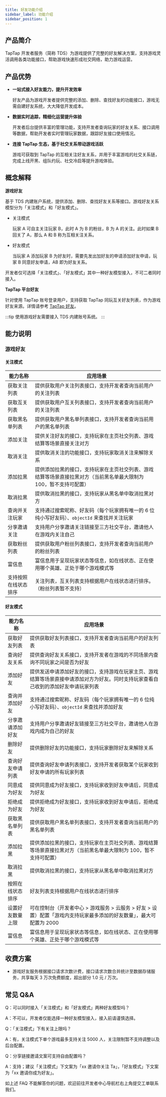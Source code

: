 ```yaml
---
title: 好友功能介绍
sidebar_label: 功能介绍
sidebar_position: 1
---
```


## 产品简介

TapTap 开发者服务（简称 TDS）为游戏提供了完整的好友解决方案，支持游戏灵活调用各类功能接口，帮助游戏快速形成社交网络，助力游戏运营。

## 产品优势

- **一站式接入好友能力，提升开发效率**

  好友产品为游戏开发者提供完整的添加、删除、查找好友的功能接口，游戏无需自建好友系统，大大降低开发成本。

- **数据实时追踪，精细化运营提升体验**

  开发者后台提供丰富的管理功能，支持开发者查询玩家的好友关系、接口调用等数据，帮助开发者实时管理玩家数据，跟踪好友接口使用情况。

- **连接 TapTap 生态，基于社交关系带动游戏活跃**

  游戏可获取到 TapTap 的互相关注好友关系，并用于丰富游戏的社交关系链，完成上线开黑、组队约玩、社交冷启等提升游戏体验。

## 概念解释

**游戏好友**

基于 TDS 内建账户系统，提供添加、删除、查找好友关系等接口。游戏好友关系模型分为「关注模式」和「好友模式」。

- 关注模式

  玩家 A 可自主关注玩家 B，此时 A 为 B 的粉丝，B 为 A 的关注。此时如果 B 回关了 A，那么 A 和 B 称为互相关注关系。

- 好友模式

  当玩家 A 添加玩家 B 为好友时，需要先发出加好友的申请添加好友申请，玩家 B 同意好友申请，AB 即为好友关系。

开发者仅可选择「关注模式」、「好友模式」其中一种好友模型接入，不可二者同时接入。

**TapTap 平台好友**

针对使用 TapTap 账号登录用户，支持获取 TapTap 同玩互关好友列表，作为游戏好友来源。详情请参考 [TapTap 好友](/sdk/tap-friend/features/)。

:::tip
使用游戏好友需要接入 TDS 内建账号系统。
:::

## 能力说明

### 游戏好友

#### 关注模式

| **能力名称**         | **应用场景**                                                                                                       |
| -------------------- | ------------------------------------------------------------------------------------------------------------------ |
| 获取关注列表         | 提供获取用户关注列表接口，支持开发者查询当前用户的关注列表                                                         |
| 获取互关列表         | 提供获取用户互关列表接口，支持开发者查询当前用户的关注列表                                                         |
| 获取黑名单列表       | 提供获取用户黑名单列表接口，支持开发者查询当前用户的黑名单列表                                                     |
| 添加关注             | 提供关注好友的接口，支持玩家在主页社交列表、游戏结算等场景直接关注对方                                             |
| 取消关注             | 提供取消关注的功能接口，支持玩家取消关注来解除关系                                                                 |
| 添加拉黑             | 提供添加拉黑的接口，支持玩家在主页社交列表、游戏结算等场景直接拉黑对方（当前黑名单最大限制为 100，暂不支持可配置） |
| 取消拉黑             | 提供取消拉黑的接口，支持玩家从黑名单中取消拉黑对方                                                                 |
| 查询并关注玩家       | 支持通过搜索昵称、好友码（每个玩家拥有唯一的 6 位纯小写好友码）、`objectId` 来查找并关注玩家                       |
| 分享邀请关注         | 支持用户分享邀请关注链接至三方社交平台，邀请他人在游戏内关注自己                                                   |
| 获取粉丝列表         | 提供获取用户粉丝列表接口，支持开发者查询当前用户的粉丝列表                                                         |
| 富信息               | 富信息用于呈现玩家状态等信息，如在线状态、正在使用哪个英雄、正处于哪个游戏模式等                                   |
| 支持按照在线状态排序 | 关注列表，互关列表支持根据用户在线状态进行排序。（粉丝列表暂不支持）                                               |

#### 好友模式

| **能力名称**     | **应用场景**                                                                                                                         |
| ---------------- | ------------------------------------------------------------------------------------------------------------------------------------ |
| 获取好友列表     | 提供获取好友列表接口，支持开发者查询当前用户的好友列表                                                                               |
| 查询好友关系     | 提供查询好友关系接口，支持开发者在游戏的不同场景内查询不同玩家之间是否为好友                                                         |
| 添加好友         | 提供发送申请添加好友的接口，支持游戏在玩家主页、游戏结算等场景直接申请添加对方为好友。同时支持玩家查看自己收到的添加好友申请玩家列表 |
| 查询并添加好友   | 支持通过搜索昵称、好友码（每个玩家拥有唯一的 6 位纯小写好友码）、`objectId` 来查找并添加好友                                         |
| 分享邀请添加好友 | 支持用户分享邀请好友链接至三方社交平台，邀请他人在游戏内成为自己的好友                                                               |
| 删除好友         | 提供删除好友的功能接口，支持玩家删除好友来解除关系                                                                                   |
| 查询好友申请列表 | 提供查询好友申请列表接口，支持开发者获取某个玩家收到好友申请的所有玩家列表                                                           |
| 同意成为好友     | 提供同意成为好友接口，支持玩家收到好友申请后，同意成为好友                                                                           |
| 拒绝成为好友     | 提供拒绝成为好友接口，支持玩家收到好友申请后，拒绝成为好友                                                                           |
| 获取黑名单列表   | 提供获取用户黑名单列表接口，支持开发者查询当前用户的黑名单列表                                                                       |
| 添加拉黑         | 提供添加拉黑的接口，支持玩家在主页社交列表、游戏结算等场景直接拉黑对方（当前黑名单最大限制为 100，暂不支持可配置）                   |
| 取消拉黑         | 提供取消拉黑的接口，支持玩家从黑名单中取消拉黑对方                                                                                   |
| 按照在线状态排序 | 好友列表支持根据用户在线状态进行排序                                                                                                 |
| 设置好友数量上限 | 可在控制台（开发者中心 > 游戏服务 > 云服务 > 好友 > 设置）配置「游戏内支持玩家最多添加的好友数量」，最大可配置为 2000                |
| 富信息           | 富信息用于呈现玩家状态等信息，如在线状态、正在使用哪个英雄、正处于哪个游戏模式等                                                     |

## 收费方案

- 游戏好友服务根据接口请求次数计费，接口请求次数合并统计至数据存储服务，共享每天 3 万次免费额度，超出部分 1.0 元 / 万次。

## 常见 Q&A

Q：可以同时接入「关注模式」和「好友模式」两种好友模型吗？

A：不可以，开发者仅能选择一种好友模型接入，接入前请谨慎选择。

Q：「关注模式」下有关注上限吗？

A：有，关注模式下单个游戏最多支持关注 5000 人，关注限制暂不支持调整以及后台配置。

Q：分享链接邀请文案可支持自由配置吗？

A：支持；建议「关注模式」下文案为「xx 邀请你关注 Ta」，「好友模式」下文案为「xx 邀请你成为好友」。

如上述 FAQ 不能解答你的问题，欢迎前往开发者中心导航栏右上角提交工单联系我们。
